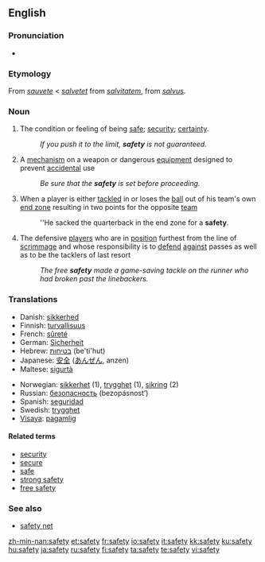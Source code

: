 {{wikipedia|dab=safety (disambiguation)|safety}}
==English==

===Pronunciation===
*{{audio|en-us-safety.ogg|Audio (US)}}

===Etymology===
From {{OF.}} ''[[sauvete]]'' < ''[[salvetet]]'' from {{ML.}} ''[[salvitatem]]'', from {{L.}} ''[[salvus]]''.

===Noun===
{{wikipedia}}
{{en-infl-noun|safet|ies|-}}

# The condition or feeling of being [[safe]]; [[security]]; [[certainty]].
#:''If you push it to the limit, '''safety''' is not guaranteed.''
# A [[mechanism]] on a weapon or dangerous [[equipment]] designed to prevent [[accidental]] use
#:''Be sure that the '''safety''' is set before proceeding.''
# {{fb}} When a player is either [[tackled]] in or loses the [[ball]] out of his team's own [[end zone]] resulting in two points for the opposite [[team]]
#:''He sacked the quarterback in the end zone for a '''safety'''.
# {{fb}} The defensive [[players]] who are in [[position]] furthest from the line of [[scrimmage]] and whose responsibility is to [[defend]] [[against]] passes as well as to be the tacklers of last resort
#:''The free '''safety''' made a game-saving tackle on the runner who had broken past the linebackers.''

===Translations===
{{rfc-level|Translations at L3+ (AutoFormat would have corrected level of Translations)}}
{{top}}
*Danish: [[sikkerhed]]
*Finnish: [[turvallisuus]]
*French: [[sûreté]] {{f}}
*German: [[Sicherheit]] {{f}}
*Hebrew: [[בטיחות]] (be'ti'hut) {{f}}
*Japanese: [[安全]] ([[あんぜん]], anzen)
*Maltese: [[sigurtà]] {{f}}
{{mid}}
*Norwegian: [[sikkerhet]] (1), [[trygghet]] (1), [[sikring]] {{m}} (2)
*Russian: [[безопасность]] (bezopásnost’) {{f}}
*Spanish: [[seguridad]] {{f}}
*Swedish: [[trygghet]] {{c}}
*[[Visaya]]: [[pagamlig]]
{{bottom}}

====Related terms====
*[[security]]
*[[secure]]
*[[safe]]
*[[strong safety]]
*[[free safety]]

===See also===
*[[safety net]]

[[zh-min-nan:safety]]
[[et:safety]]
[[fr:safety]]
[[io:safety]]
[[it:safety]]
[[kk:safety]]
[[ku:safety]]
[[hu:safety]]
[[ja:safety]]
[[ru:safety]]
[[fi:safety]]
[[ta:safety]]
[[te:safety]]
[[vi:safety]]